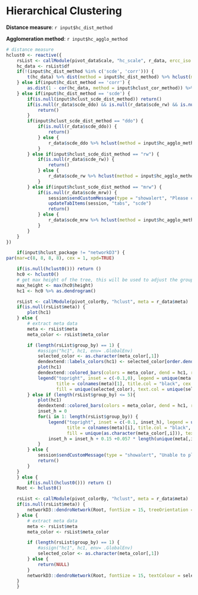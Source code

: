 
# Hierarchical Clustering

**Distance measure**: `r input$hc_dist_method`

**Agglomeration method**: `r input$hc_agglo_method`

```r
# distance measure
hclust0 <- reactive({
    rsList <- callModule(pivot_dataScale, "hc_scale", r_data, ercc_iso = FALSE)
    hc_data <- rsList$df
    if(!(input$hc_dist_method %in% c('scde', 'corr'))) {
        t(hc_data) %>% dist(method = input$hc_dist_method) %>% hclust(method = input$hc_agglo_method)
    } else if(input$hc_dist_method == 'corr') {
        as.dist(1 - cor(hc_data, method = input$hclust_cor_method)) %>% hclust(method = input$hc_agglo_method)
    } else if(input$hc_dist_method == 'scde') {
        if(is.null(input$hclust_scde_dist_method)) return()
        if(is.null(r_data$scde_ddo) && is.null(r_data$scde_rw) && is.null(r_data$scde_mrw)) {
            return()
        }
        if(input$hclust_scde_dist_method == "ddo") {
            if(is.null(r_data$scde_ddo)) {
                return()
            } else {
                r_data$scde_ddo %>% hclust(method = input$hc_agglo_method)
            }
        } else if(input$hclust_scde_dist_method == "rw") {
            if(is.null(r_data$scde_rw)) {
                return()
            } else {
                r_data$scde_rw %>% hclust(method = input$hc_agglo_method)
            }
        } else if(input$hclust_scde_dist_method == "mrw") {
            if(is.null(r_data$scde_mrw)) {
                session$sendCustomMessage(type = "showalert", "Please compute Mode-relative weighting adjusted distance in SCDE module first.")
                updateTabItems(session, "tabs", "scde")
                return()
            } else {
                r_data$scde_mrw %>% hclust(method = input$hc_agglo_method)
            }
        }
    }
})

    if(input$hclust_package != "networkD3") {
par(mar=c(8, 8, 8, 8), cex = 1, xpd=TRUE)

    if(is.null(hclust0())) return ()
    hc0 <- hclust0()
    # get max height of the tree, this will be used to adjust the group bar height
    max_height <- max(hc0$height)
    hc1 <- hc0 %>% as.dendrogram()

    rsList <- callModule(pivot_colorBy, "hclust", meta = r_data$meta)
    if(is.null(rsList$meta)) {
        plot(hc1)
    } else {
        # extract meta data
        meta <- rsList$meta
        meta_color <- rsList$meta_color

        if (length(rsList$group_by) == 1) {
            #assign("hc1", hc1, env= .GlobalEnv)
            selected_color <- as.character(meta_color[,1])
            dendextend::labels_colors(hc1) <- selected_color[order.dendrogram(hc1)]
            plot(hc1)
            dendextend::colored_bars(colors = meta_color, dend = hc1, rowLabels = rsList$group_by)
            legend("topright", inset = c(-0.1,0), legend = unique(meta[,1]),  bty="n",
                   title = colnames(meta)[1], title.col = "black", cex = 1,
                   fill = unique(selected_color), text.col = unique(selected_color), border = FALSE)
        } else if (length(rsList$group_by) <= 5){
            plot(hc1)
            dendextend::colored_bars(colors = meta_color, dend = hc1, rowLabels = rsList$group_by)
            inset_h = 0
            for(i in 1: length(rsList$group_by)) {
                legend("topright", inset = c(-0.1, inset_h), legend = unique(meta[,i]),
                       title = colnames(meta)[i], title.col = "black", cex = 1, bty="n",
                       fill = unique(as.character(meta_color[,i])), text.col = unique(as.character(meta_color[,i])), border = F)
                inset_h = inset_h + 0.15 +0.057 * length(unique(meta[,i]))
            }
        } else {
            session$sendCustomMessage(type = "showalert", "Unable to plot more than 5 categories.")
            return()
        }
    }
    } else {
        if(is.null(hclust0())) return ()
    Root <- hclust0()

    rsList <- callModule(pivot_colorBy, "hclust", meta = r_data$meta)
    if(is.null(rsList$meta)) {
        networkD3::dendroNetwork(Root, fontSize = 15, treeOrientation = input$hc_dd_ori, linkColour = 'navyblue', nodeColour = 'grey', textOpacity = 1, opacity = 1, zoom = T, linkType = input$hc_dd_link_type)
    } else {
        # extract meta data
        meta <- rsList$meta
        meta_color <- rsList$meta_color

        if (length(rsList$group_by) == 1) {
            #assign("hc1", hc1, env= .GlobalEnv)
            selected_color <- as.character(meta_color[,1])
        } else {
            return(NULL)
        }
        networkD3::dendroNetwork(Root, fontSize = 15, textColour = selected_color, treeOrientation = input$hc_dd_ori, linkColour = 'navyblue', nodeColour = 'grey', textOpacity = 1, opacity = 1,  zoom = T, linkType = input$hc_dd_link_type)
    }
    }
```



